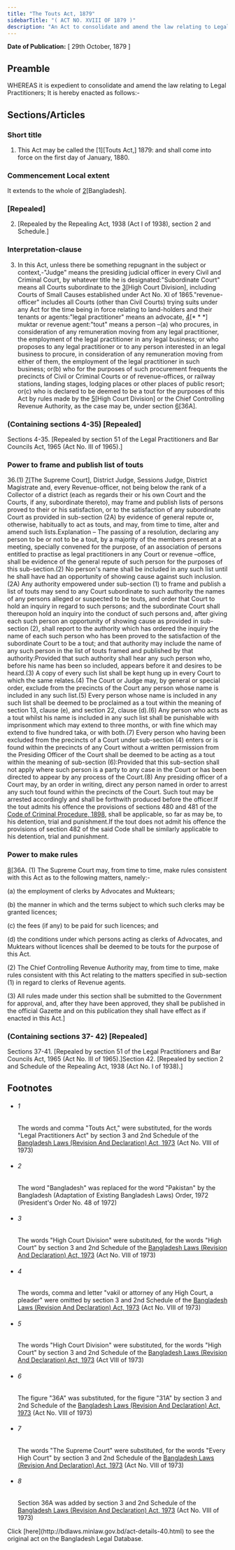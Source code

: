 ```yaml
---
title: "The Touts Act, 1879"
sidebarTitle: "( ACT NO. XVIII OF 1879 )"
description: "An Act to consolidate and amend the law relating to Legal Practitioners."
---
```


**Date of Publication:** [ 29th October, 1879 ]

## Preamble

WHEREAS it is expedient to consolidate and amend the law relating to Legal Practitioners; It is hereby enacted as follows:-

## Sections/Articles

### Short title

1. This Act may be called the [1][Touts Act,] 1879: and shall come into force on the first day of January, 1880.

### Commencement Local extent

It extends to the whole of [2](1)[Bangladesh].

### [Repealed]

2. [Repealed by the Repealing Act, 1938 (Act I of 1938), section 2 and Schedule.]

### Interpretation-clause

3. In this Act, unless there be something repugnant in the subject or context,-"Judge" means the presiding judicial officer in every Civil and Criminal Court, by whatever title he is designated:"Subordinate Court" means all Courts subordinate to the [3](1)[High Court Division], including Courts of Small Causes established under Act No. XI of 1865."revenue-officer" includes all Courts (other than Civil Courts) trying suits under any Act for the time being in force relating to land-holders and their tenants or agents:"legal practitioner" means an advocate, [4](2)[\* \* \*] muktar or revenue agent:"tout" means a person –(a) who procures, in consideration of any remuneration moving from any legal practitioner, the employment of the legal practitioner in any legal business; or who proposes to any legal practitioner or to any person interested in an legal business to procure, in consideration of any remuneration moving from either of them, the employment of the legal practitioner in such business; or(b) who for the purposes of such procurement frequents the precincts of Civil or Criminal Courts or of revenue-offices, or railway stations, landing stages, lodging places or other places of public resort; or(c) who is declared to be deemed to be a tout for the purposes of this Act by rules made by the [5](3)[High Court Division] or the Chief Controlling Revenue Authority, as the case may be, under section [6](4)[36A].

### (Containing sections 4-35) [Repealed]

Sections 4-35. [Repealed by section 51 of the Legal Practitioners and Bar Councils Act, 1965 (Act No. III of 1965).]

### Power to frame and publish list of touts

36.(1) [7](1)[The Supreme Court], District Judge, Sessions Judge, District Magistrate and, every Revenue-officer, not being below the rank of a Collector of a district (each as regards their or his own Court and the Courts, if any, subordinate thereto), may frame and publish lists of persons proved to their or his satisfaction, or to the satisfaction of any subordinate Court as provided in sub-section (2A) by evidence of general repute or, otherwise, habitually to act as touts, and may, from time to time, alter and amend such lists.Explanation – The passing of a resolution, declaring any person to be or not to be a tout, by a majority of the members present at a meeting, specially convened for the purpose, of an association of persons entitled to practise as legal practitioners in any Court or revenue –office, shall be evidence of the general repute of such person for the purposes of this sub-section.(2) No person's name shall be included in any such list until he shall have had an opportunity of showing cause against such inclusion.(2A) Any authority empowered under sub-section (1) to frame and publish a list of touts may send to any Court subordinate to such authority the names of any persons alleged or suspected to be touts, and order that Court to hold an inquiry in regard to such persons; and the subordinate Court shall thereupon hold an inquiry into the conduct of such persons and, after giving each such person an opportunity of showing cause as provided in sub-section (2), shall report to the authority which has ordered the inquiry the name of each such person who has been proved to the satisfaction of the subordinate Court to be a tout; and that authority may include the name of any such person in the list of touts framed and published by that authority:Provided that such authority shall hear any such person who, before his name has been so included, appears before it and desires to be heard.(3) A copy of every such list shall be kept hung up in every Court to which the same relates.(4) The Court or Judge may, by general or special order, exclude from the precincts of the Court any person whose name is included in any such list.(5) Every person whose name is included in any such list shall be deemed to be proclaimed as a tout within the meaning of section 13, clause (e), and section 22, clause (d).(6) Any person who acts as a tout whilst his name is included in any such list shall be punishable with imprisonment which may extend to three months, or with fine which may extend to five hundred taka, or with both.(7) Every person who having been excluded from the precincts of a Court under sub-section (4) enters or is found within the precincts of any Court without a written permission from the Presiding Officer of the Court shall be deemed to be acting as a tout within the meaning of sub-section (6):Provided that this sub-section shall not apply where such person is a party to any case in the Court or has been directed to appear by any process of the Court.(8) Any presiding officer of a Court may, by an order in writing, direct any person named in order to arrest any such tout found within the precincts of the Court. Such tout may be arrested accordingly and shall be forthwith produced before the officer.If the tout admits his offence the provisions of sections 480 and 481 of the [Code of Criminal Procedure, 1898](/act-75.html "Code of Criminal Procedure, 1898"), shall be applicable, so far as may be, to his detention, trial and punishment.If the tout does not admit his offence the provisions of section 482 of the said Code shall be similarly applicable to his detention, trial and punishment.

### Power to make rules

[8](1)[36A. (1) The Supreme Court may, from time to time, make rules consistent with this Act as to the following matters, namely:-

(a) the employment of clerks by Advocates and Muktears;

(b) the manner in which and the terms subject to which such clerks may be granted licences;

(c) the fees (if any) to be paid for such licences; and

(d) the conditions under which persons acting as clerks of Advocates, and Muktears without licences shall be deemed to be touts for the purpose of this Act.

(2) The Chief Controlling Revenue Authority may, from time to time, make rules consistent with this Act relating to the matters specified in sub-section (1) in regard to clerks of Revenue agents.

(3) All rules made under this section shall be submitted to the Government for approval, and, after they have been approved, they shall be published in the official Gazette and on this publication they shall have effect as if enacted in this Act.]

### (Containing sections 37- 42) [Repealed]

Sections 37-41. [Repealed by section 51 of the Legal Practitioners and Bar Councils Act, 1965 (Act No. III of 1965).]Section 42. [Repealed by section 2 and Schedule of the Repealing Act, 1938 (Act No. I of 1938).]

## Footnotes

- ###### 1

  The words and comma "Touts Act," were substituted, for the words "Legal Practitioners Act" by section 3 and 2nd Schedule of the [Bangladesh Laws (Revision And Declaration) Act, 1973](/act-430.html "Bangladesh Laws (Revision And Declaration) Act, 1973") (Act No. VIII of 1973)

- ###### 2

  The word "Bangladesh" was replaced for the word "Pakistan" by the Bangladesh (Adaptation of Existing Bangladesh Laws) Order, 1972 (President's Order No. 48 of 1972)

- ###### 3

  The words "High Court Division" were substituted, for the words "High Court" by section 3 and 2nd Schedule of the [Bangladesh Laws (Revision And Declaration) Act, 1973](/act-430.html "Bangladesh Laws (Revision And Declaration) Act, 1973") (Act No. VIII of 1973)

- ###### 4

  The words, comma and letter "vakil or attorney of any High Court, a pleader" were omitted by section 3 and 2nd Schedule of the [Bangladesh Laws (Revision And Declaration) Act, 1973](/act-430.html "Bangladesh Laws (Revision And Declaration) Act, 1973") (Act No. VIII of 1973)

- ###### 5

  The words "High Court Division" were substituted, for the words "High Court" by section 3 and 2nd Schedule of the [Bangladesh Laws (Revision And Declaration) Act, 1973](/act-430.html "Bangladesh Laws (Revision And Declaration) Act, 1973") (Act VIII of 1973)

- ###### 6

  The figure "36A" was substituted, for the figure "31A" by section 3 and 2nd Schedule of the [Bangladesh Laws (Revision And Declaration) Act, 1973](/act-430.html "Bangladesh Laws (Revision And Declaration) Act, 1973") (Act No. VIII of 1973)

- ###### 7

  The words "The Supreme Court" were substituted, for the words "Every High Court" by section 3 and 2nd Schedule of the [Bangladesh Laws (Revision And Declaration) Act, 1973](/act-430.html "Bangladesh Laws (Revision And Declaration) Act, 1973") (Act No. VIII of 1973)

- ###### 8

  Section 36A was added by section 3 and 2nd Schedule of the [Bangladesh Laws (Revision And Declaration) Act, 1973](/act-430.html "Bangladesh Laws (Revision And Declaration) Act, 1973") (Act No. VIII of 1973)

<Note>
  Click [here](http://bdlaws.minlaw.gov.bd/act-details-40.html) to see the original act on the Bangladesh Legal Database.
</Note>
